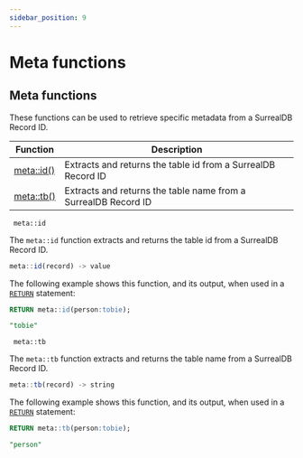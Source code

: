 ```yaml
---
sidebar_position: 9
---
```


# Meta functions

## Meta functions

These functions can be used to retrieve specific metadata from a SurrealDB Record ID.

<table>
<thead>
  <tr>
    <th>Function</th>
    <th>Description</th>
  </tr>
</thead>
<tbody>
  <tr>
    <td><a href="/docs/SurrealQL/functions/meta#id">meta::id()</a></td>
    <td>Extracts and returns the table id from a SurrealDB Record ID</td>
  </tr>
  <tr>
    <td><a href="/docs/SurrealQL/functions/meta#tb">meta::tb()</a></td>
    <td>Extracts and returns the table name from a SurrealDB Record ID</td>
  </tr>
</tbody>
</table>

<div className='layout-group'>
<div className='heading'>
    <div id="id" className='code'>
    <code> meta::id </code>
    </div>
</div>

The `meta::id` function extracts and returns the table id from a SurrealDB Record ID.

```js title="API DEFINITION"
meta::id(record) -> value
```
The following example shows this function, and its output, when used in a [`RETURN`](/docs/SurrealQL/statements/return) statement:

```sql
RETURN meta::id(person:tobie);

"tobie"
```
</div>

<div className='layout-group'>
<div className='heading'>
    <div id="tb" className='code'>
    <code> meta::tb </code>
    </div>
</div>

The `meta::tb` function extracts and returns the table name from a SurrealDB Record ID.

```js title="API DEFINITION"
meta::tb(record) -> string
```
The following example shows this function, and its output, when used in a [`RETURN`](/docs/SurrealQL/statements/return) statement:

```sql
RETURN meta::tb(person:tobie);

"person"
```
</div>